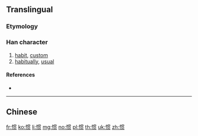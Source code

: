 {{also|慣}}
==Translingual==
{{zh-hanzi-box|惯|[[慣]]}}

===Etymology===
{{Han simp|慣|f=貫|t=贯}}

===Han character===
{{Han char|rn=61|rad=心|as=08|sn=11|four=|canj=PWJO|ids=⿰忄贯}}

# [[habit]], [[custom]]
# [[habitually]], [[usual]]

====References====
* {{Han ref|kx=0392.181|hdz=42320.030|uh=60EF|ud=24815}}

----

==Chinese==
{{zh-see|慣}}

[[fr:惯]]
[[ko:惯]]
[[li:惯]]
[[mg:惯]]
[[no:惯]]
[[pl:惯]]
[[th:惯]]
[[uk:惯]]
[[zh:惯]]